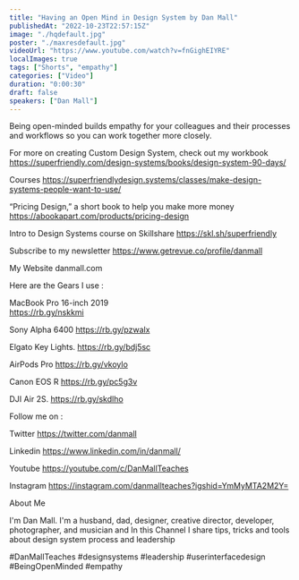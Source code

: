 ```yaml
---
title: "Having an Open Mind in Design System by Dan Mall"
publishedAt: "2022-10-23T22:57:15Z"
image: "./hqdefault.jpg"
poster: "./maxresdefault.jpg"
videoUrl: "https://www.youtube.com/watch?v=fnGighEIYRE"
localImages: true
tags: ["Shorts", "empathy"]
categories: ["Video"]
duration: "0:00:30"
draft: false
speakers: ["Dan Mall"]
---
```


Being open-minded builds empathy for your colleagues and their processes and workflows so you can work together more closely.

For more on creating Custom Design System, check out my workbook
https://superfriendly.com/design-systems/books/design-system-90-days/

Courses
https://superfriendlydesign.systems/classes/make-design-systems-people-want-to-use/

“Pricing Design,” a short book to help you make more money
https://abookapart.com/products/pricing-design

Intro to Design Systems course on Skillshare
https://skl.sh/superfriendly

Subscribe to my newsletter
https://www.getrevue.co/profile/danmall

My Website
danmall.com

Here are the Gears I use :

MacBook Pro 16-inch 2019  
https://rb.gy/nskkmi

Sony Alpha 6400
https://rb.gy/pzwalx

Elgato Key Lights.
https://rb.gy/bdj5sc

AirPods Pro
https://rb.gy/vkoylo

Canon EOS R
https://rb.gy/pc5g3v

DJI Air 2S.
https://rb.gy/skdlho

Follow me on :

Twitter
https://twitter.com/danmall

Linkedin
https://www.linkedin.com/in/danmall/

Youtube
https://youtube.com/c/DanMallTeaches

Instagram
https://instagram.com/danmallteaches?igshid=YmMyMTA2M2Y=

About Me

I'm Dan Mall. I'm a husband, dad, designer, creative director, developer, photographer, and musician and In this Channel I share tips, tricks and tools about design system process and leadership

#DanMallTeaches #designsystems #leadership #userinterfacedesign #BeingOpenMinded #empathy
